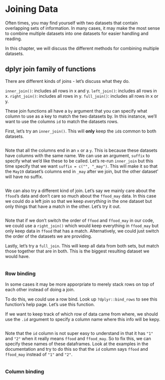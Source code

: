 # Joining Data

Often times, you may find yourself with two datasets that contain overlapping sets of information. In many cases, it may make the most sense to combine multiple datasets into one datasets for easier handling and reading.

In this chapter, we will discuss the different methods for combining multiple datasets.

## dplyr join family of functions

There are different kinds of joins - let's discuss what they do.

`inner_join()`: includes all rows in x and y.
`left_join()`: includes all rows in x.
`right_join()`: includes all rows in y.
`full_join()`: includes all rows in x or y.

These join functions all have a `by` argument that you can specify what column to use as a key to match the two datasets by. In this instance, we'll want to use the columns `id` to match the datasets rows.

First, let's try an `inner_join()`. This will **only** keep the `id`s common to both datasets.

```r

```

Note that all the columns end in an `x` or a `y`. This is because these datasets have columns with the same name. We can use an argument, `suffix` to specify what we'd like these to be called. Let's re-run `inner_join` but this time specify that we want `suffix = c("", "_may")`. This will make it so that the `May19` dataset's columns end in `_may` after we join, but the other dataset' will have no suffix.


```r

```

We can also try a different kind of join. Let's say we mainly care about the `ffood`'s data and don't care so much about the `ffood_may` data. In this case we could do a left join so that we keep *everything* in the one dataset but only things that have a match in the other. Let's try it out.

```r

```

Note that if we don't switch the order of `ffood` and `ffood_may` in our code, we could use a `right_join()` which would keep everything in `ffood_may` but only keep data in `ffood` that has a match.
Alternatively, we could just switch the order of the datasets we are providing.

Lastly, let's try a `full_join`. This will keep all data from both sets, but match those together that are in both. This is the biggest resulting dataset we would have.

```r

```

### Row binding

In some cases it may be more apporpriate to merely stack rows on top of each other instead of doing a join.

To do this, we could use a row bind. Look up `?dplyr::bind_rows` to see this function's help page. Let's use this function.

If we want to keep track of which row of data came from where, we should use the `.id` argument to specify a column name where this info will be kepy.

```r

```

Note that the `id` column is not super easy to understand in that it has `"1"` and `"2"` when it really means `ffood` and `ffood_may`. So to fix this, we can specify these names of these dataframes. Look at the examples in the documentation and try to do this so that the `id` column says `ffood` and `ffood_may` instead of `"1"` and `"2"`.

```r

```

### Column binding
